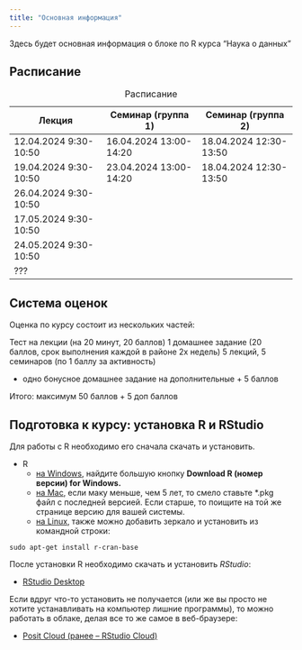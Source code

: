 ```yaml
---
title: "Основная информация"
---
```


Здесь будет основная информация о блоке по R курса "Наука о данных"

## Расписание

| Лекция                | Семинар (группа 1)     | Семинар (группа 2)     |
|-----------------------|------------------------|------------------------|
| 12.04.2024 9:30-10:50 | 16.04.2024 13:00-14:20 | 18.04.2024 12:30-13:50 |
| 19.04.2024 9:30-10:50 | 23.04.2024 13:00-14:20 | 18.04.2024 12:30-13:50 |
| 26.04.2024 9:30-10:50 |                        |                        |
| 17.05.2024 9:30-10:50 |                        |                        |
| 24.05.2024 9:30-10:50 |                        |                        |
| ???                   |                        |                        |

: Расписание

## Система оценок

Оценка по курсу состоит из нескольких частей:

Тест на лекции (на 20 минут, 20 баллов) 1 домашнее задание (20 баллов, срок выполнения каждой в районе 2х недель) 5 лекций, 5 семинаров (по 1 баллу за активность)

-   одно бонусное домашнее задание на дополнительные + 5 баллов

Итого: максимум 50 баллов + 5 доп баллов

## Подготовка к курсу: установка R и RStudio

Для работы с R необходимо его сначала скачать и установить.

-   R
    -   [на Windows](https://cran.r-project.org/bin/windows/base/), найдите большую кнопку **Download R (номер версии) for Windows.**
    -   [на Mac](https://cran.r-project.org/bin/macosx/), если маку меньше, чем 5 лет, то смело ставьте \*.pkg файл с последней версией. Если старше, то поищите на той же странице версию для вашей системы.
    -   [на Linux](https://cran.rstudio.com/bin/linux/), также можно добавить зеркало и установить из командной строки:

<!-- -->

```         
sudo apt-get install r-cran-base
```

После установки R необходимо скачать и установить *RStudio*:

-   [RStudio Desktop](https://posit.co/download/rstudio-desktop/)

Если вдруг что-то установить не получается (или же вы просто не хотите устанавливать на компьютер лишние программы), то можно работать в облаке, делая все то же самое в веб-браузере:

-   [Posit Cloud (ранее -- RStudio Cloud)](https://posit.cloud)
